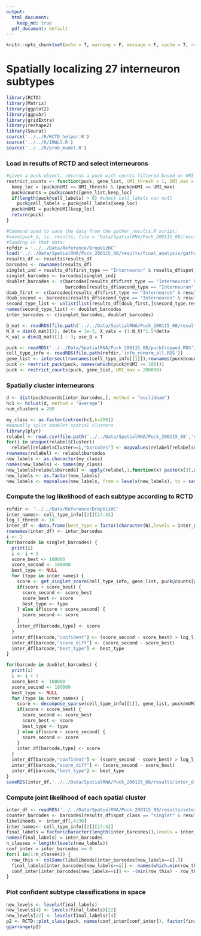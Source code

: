 ```yaml
---
output:  
  html_document:
    keep_md: true
  pdf_document: default
---
```


```r
knitr::opts_chunk$set(echo = T, warning = F, message = F, cache = T, results = 'hide')
```

# Spatially localizing 27 interneuron subtypes

```r
library(RCTD)
library(Matrix)
library(ggplot2)
library(ggpubr)
library(gridExtra)
library(reshape2)
library(Seurat)
source('../../R/RCTD_helper.R')
source('../../R/IRWLS.R')
source('../../R/prob_model.R')
```

### Load in results of RCTD and select interneurons

```r
#given a puck object, returns a puck with counts filtered based on UMI threshold and gene list
restrict_counts <- function(puck, gene_list, UMI_thresh = 1, UMI_max = 20000) {
  keep_loc = (puck@nUMI >= UMI_thresh) & (puck@nUMI <= UMI_max)
  puck@counts = puck@counts[gene_list,keep_loc]
  if(length(puck@cell_labels) > 0) #check cell_labels non null
    puck@cell_labels = puck@cell_labels[keep_loc]
  puck@nUMI = puck@nUMI[keep_loc]
  return(puck)
}

#Command used to save the data from the gather_results.R script:
#save(puck_d, iv, results, file = 'Data/SpatialRNA/Puck_200115_08/results/final_analysis/gathered_results.RData')
#loading in that data:
refdir = '../../Data/Reference/DropVizHC'
load('../../Data/SpatialRNA/Puck_200115_08/results/final_analysis/gathered_results.RData')
results_df <- results$results_df
barcodes <- rownames(results_df)
singlet_ind = results_df$first_type == "Interneuron" & results_df$spot_class == "singlet"
singlet_barcodes <- barcodes[singlet_ind]
doublet_barcodes <- c(barcodes[results_df$first_type == "Interneuron" & results_df$spot_class == "doublet_certain"], barcodes[results_df$first_type == "Interneuron" & results_df$spot_class == "doublet_uncertain"],
                      barcodes[results_df$second_type == "Interneuron" & results_df$spot_class == "doublet_certain"])
doub_first <- c(barcodes[results_df$first_type == "Interneuron" & results_df$spot_class == "doublet_certain"], barcodes[results_df$first_type == "Interneuron" & results_df$spot_class == "doublet_uncertain"])
doub_second <- barcodes[results_df$second_type == "Interneuron" & results_df$spot_class == "doublet_certain"]
second_type_list <- unlist(list(results_df[doub_first,]$second_type,results_df[doub_second,]$first_type))
names(second_type_list) <- doublet_barcodes
inter_barcodes <- c(singlet_barcodes, doublet_barcodes)

Q_mat <- readRDS(file.path('../../Data/SpatialRNA/Puck_200115_08/results','Q_mat.RDS'))
N_X = dim(Q_mat)[2]; delta = 1e-5; X_vals = (1:N_X)^1.5*delta
K_val = dim(Q_mat)[1] - 3; use_Q = T

puck <- readRDS('../../Data/SpatialRNA/Puck_200115_08/puckCropped.RDS')
cell_type_info <- readRDS(file.path(refdir,'info_renorm_all.RDS'))
gene_list <- intersect(rownames(cell_type_info[[1]]),rownames(puck@counts))
puck <- restrict_puck(puck, names(which(puck@nUMI >= 100)))
puck <- restrict_counts(puck, gene_list, UMI_max = 200000)
```

### Spatially cluster interneurons 

```r
d <- dist(puck@coords[inter_barcodes,], method = "euclidean")
hc1 <- hclust(d, method = "average")
num_clusters = 200

my_class <- as.factor(cutree(hc1,k=200))
#manually split doublet spatial clusters
library(plyr)
relabel <- read.csv(file.path('../../Data/SpatialRNA/Puck_200115_08','cluster_relabels.csv'))
for(i in unique(relabel$Cluster))
  relabel[relabel$Cluster==i,"barcodes"] <- mapvalues(relabel[relabel$Cluster==i,]$Index,from = which(rownames(puck@coords) %in% inter_barcodes[my_class==i]), to=inter_barcodes[my_class==i])
rownames(relabel) <- relabel$barcodes
new_labels <- as.character(my_class)
names(new_labels) <- names(my_class)
new_labels[relabel$barcode] <- apply(relabel,1,function(x) paste(x[3],x[2],sep='_')) 
new_labels <- as.factor(new_labels)
new_labels <- mapvalues(new_labels, from = levels(new_labels), to = sample(1:length(levels(new_labels))))


```

### Compute the log likelihood of each subtype according to RCTD

```r
refdir <- '../../Data/Reference/DropVizHC'
inter_names<- cell_type_info[[2]][17:43]
log_l_thresh <- 10
inter_df <- data.frame(best_type = factor(character(N),levels = inter_names), confident = logical(N), score_diff = numeric(N))
rownames(inter_df) <- inter_barcodes
i <- 1
for(barcode in singlet_barcodes) {
  print(i)
  i <- i + 1
  score_best <- 100000
  score_second <- 100000
  best_type <- NULL
  for (type in inter_names) {
    score <- get_singlet_score(cell_type_info, gene_list, puck@counts[gene_list,barcode], puck@nUMI[barcode], type, F)
    if(score < score_best) {
      score_second <- score_best
      score_best <- score
      best_type <- type
    } else if(score < score_second) {
      score_second <- score
    }
    inter_df[barcode,type] <- score
  }
  inter_df[barcode,"confident"] <- (score_second - score_best) > log_l_thresh
  inter_df[barcode,"score_diff"] <- (score_second - score_best)
  inter_df[barcode,"best_type"] <- best_type
}

for(barcode in doublet_barcodes) {
  print(i)
  i <- i + 1
  score_best <- 100000
  score_second <- 100000
  best_type <- NULL
  for (type in inter_names) {
    score <- decompose_sparse(cell_type_info[[1]], gene_list, puck@nUMI[barcode], puck@counts[gene_list,barcode], type1=type, type2=as.character(second_type_list[barcode]), score_mode = T, constrain = F)
    if(score < score_best) {
      score_second <- score_best
      score_best <- score
      best_type <- type
    } else if(score < score_second) {
      score_second <- score
    }
    inter_df[barcode,type] <- score
  }
  inter_df[barcode,"confident"] <- (score_second - score_best) > log_l_thresh
  inter_df[barcode,"score_diff"] <- (score_second - score_best)
  inter_df[barcode,"best_type"] <- best_type
}
saveRDS(inter_df,'../../Data/SpatialRNA/Puck_200115_08/results/inter_df_all27.RDS')
```

### Compute joint likelihood of each spatial cluster

```r

inter_df <- readRDS('../../Data/SpatialRNA/Puck_200115_08/results/inter_df_all27.RDS')
counter_barcodes <- barcodes[results_df$spot_class == "singlet" & results_df$first_type %in% c("CA1","CA3","Denate")]
likelihoods <- inter_df[,4:30]
inter_names<- cell_type_info[[2]][17:43]
final_labels = factor(character(length(inter_barcodes)),levels = inter_names)
names(final_labels) = inter_barcodes
n_classes = length(levels(new_labels))
conf_inter = inter_barcodes == 0
for(i in(1:n_classes)) {
  row_this <- colSums(likelihoods[inter_barcodes[new_labels==i],])
  final_labels[inter_barcodes[new_labels==i]] <- names(which.min(row_this))
  conf_inter[inter_barcodes[new_labels==i]] <- -(min(row_this) - row_this[order(row_this)[2]]) >= 10
}
```

### Plot confident subtype classifications in space

```r
new_levels <- levels(final_labels)
new_levels[4] <- levels(final_labels)[22]
new_levels[22] <- levels(final_labels)[4]
p2 <- RCTD::plot_class(puck, names(conf_inter[conf_inter]), factor(final_labels, new_levels), counter_barcodes = counter_barcodes)+ ggplot2::scale_shape_identity() + ggplot2::theme_classic() + ggplot2::scale_size_identity() + coord_fixed() + guides(colour = guide_legend(override.aes = list(size=2)))+  theme(legend.position = c(0.74, 0.93))+theme(legend.text=element_text(size=8),legend.spacing.x = unit(0, 'cm')) +geom_segment(aes(x = 1700, y = 2100, xend = 2084.6, yend = 2100), color = "black")+  theme(axis.title.x=element_blank(),axis.text.x=element_blank(),axis.ticks.x=element_blank(), axis.title.y=element_blank(),axis.text.y=element_blank(),axis.ticks.y=element_blank()) + guides(color=guide_legend(ncol=5, title=""))
ggarrange(p2)
```


